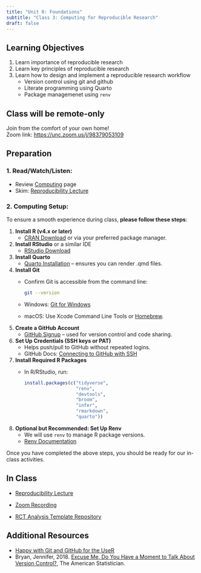```yaml
---
title: "Unit 0: Foundations"
subtitle: "Class 3: Computing for Reproducible Research"
draft: false
---
```


## Learning Objectives

1.  Learn importance of reproducible research
2.  Learn key principles of reproducible research
3.  Learn how to design and implement a reproducible research workflow
    -   Version control using git and github
    -   Literate programming using Quarto
    -   Package managemenet using `renv`

## Class will be remote-only

Join from the comfort of your own home!\
Zoom link: <https://unc.zoom.us/j/98379053109>

## Preparation

### 1. **Read/Watch/Listen**:

-   Review [Computing](/computing.qmd) page
-   Skim: [Reproducibility Lecture](/unit-0/lec-0-3.qmd)

### 2. **Computing Setup**:

To ensure a smooth experience during class, **please follow these steps**:

1.  **Install R (v4.x or later)**
    -   [CRAN Download](https://cloud.r-project.org/) or via your preferred package manager.
2.  **Install RStudio** or a similar IDE
    -   [RStudio Download](https://posit.co/download/rstudio-desktop/)
3.  **Install Quarto**
    -   [Quarto Installation](https://quarto.org/docs/get-started/) – ensures you can render .qmd files.
4.  **Install Git**
    -   Confirm Git is accessible from the command line:

        ``` bash
        git --version
        ```

    -   Windows: [Git for Windows](https://git-scm.com/download/win)\

    -   macOS: Use Xcode Command Line Tools or [Homebrew](https://brew.sh/).
5.  **Create a GitHub Account**
    -   [GitHub Signup](https://github.com/) – used for version control and code sharing.
6.  **Set Up Credentials (SSH keys or PAT)**
    -   Helps push/pull to GitHub without repeated logins.\
    -   GitHub Docs: [Connecting to GitHub with SSH](https://docs.github.com/en/authentication/connecting-to-github-with-ssh)
7.  **Install Required R Packages**
    -   In R/RStudio, run:

        ``` r
        install.packages(c("tidyverse",
                           "renv",
                           "devtools",
                           "broom",
                           "infer",
                           "rmarkdown",
                           "quarto"))
        ```
8.  **Optional but Recommended: Set Up Renv**
    -   We will use `renv` to manage R package versions.\
    -   [Renv Documentation](https://rstudio.github.io/renv/articles/renv.html)

Once you have completed the above steps, you should be ready for our in-class activities.

## In Class

-   [Reproducibility Lecture](/unit-0/lec-0-3.qmd)

-   [Zoom Recording](https://uncch.hosted.panopto.com/Panopto/Pages/Viewer.aspx?id=0275b0cf-379e-4174-bc81-b26b003b9785)

-   [RCT Analysis Template Repository](https://github.com/unc-hpm-quant/rct-analysis-template)

## Additional Resources

-   [Happy with Git and GitHub for the UseR](https://happygitwithr.com/)
-   Bryan, Jennifer, 2018. [Excuse Me, Do You Have a Moment to Talk About Version Control?](https://www.tandfonline.com/doi/abs/10.1080/00031305.2017.1399928?casa_token=UFHQ4HFVZDoAAAAA:TEr0v79f7Ng4iZhTl-ErKRCVP7ICxlAaq2ZoKFiWF3tOJz_mF0C4qADuBiBU3kUwOuC6eYVnDnU), The American Statistician.